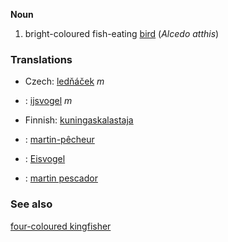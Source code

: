 '''Noun'''

#bright-coloured fish-eating [[bird]] (''Alcedo atthis'')

=== Translations ===

*Czech: [[ledňáček]]  ''m''
*{{nl}}: [[ijsvogel]] ''m''
*Finnish: [[kuningaskalastaja]]
*{{fr}}: [[martin-pêcheur]] {{m}}
*{{de}}: [[Eisvogel]] {{m}}
*{{es}}: [[martin pescador]]



===See also===
[[four-coloured kingfisher]]